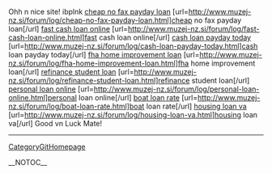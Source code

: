 
Ohh n nice site! ibplnk
<a href= http://www.muzej-nz.si/forum/log/cheap-no-fax-payday-loan.html >cheap no fax payday loan</a> [url=http://www.muzej-nz.si/forum/log/cheap-no-fax-payday-loan.html]cheap no fax payday loan[/url] <a href= http://www.muzej-nz.si/forum/log/fast-cash-loan-online.html >fast cash loan online</a> [url=http://www.muzej-nz.si/forum/log/fast-cash-loan-online.html]fast cash loan online[/url] <a href= http://www.muzej-nz.si/forum/log/cash-loan-payday-today.html >cash loan payday today</a> [url=http://www.muzej-nz.si/forum/log/cash-loan-payday-today.html]cash loan payday today[/url] <a href= http://www.muzej-nz.si/forum/log/fha-home-improvement-loan.html >fha home improvement loan</a> [url=http://www.muzej-nz.si/forum/log/fha-home-improvement-loan.html]fha home improvement loan[/url] <a href= http://www.muzej-nz.si/forum/log/refinance-student-loan.html >refinance student loan</a> [url=http://www.muzej-nz.si/forum/log/refinance-student-loan.html]refinance student loan[/url] <a href= http://www.muzej-nz.si/forum/log/personal-loan-online.html >personal loan online</a> [url=http://www.muzej-nz.si/forum/log/personal-loan-online.html]personal loan online[/url] <a href= http://www.muzej-nz.si/forum/log/boat-loan-rate.html >boat loan rate</a> [url=http://www.muzej-nz.si/forum/log/boat-loan-rate.html]boat loan rate[/url] <a href= http://www.muzej-nz.si/forum/log/housing-loan-va.html >housing loan va</a> [url=http://www.muzej-nz.si/forum/log/housing-loan-va.html]housing loan va[/url] 
Good vn Luck Mate!
----
[[CategoryGitHomepage]]

__NOTOC__